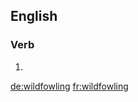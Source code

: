 
==English==

===Verb===
{{head|en}}

# {{present participle of|wildfowl}}

[[de:wildfowling]]
[[fr:wildfowling]]